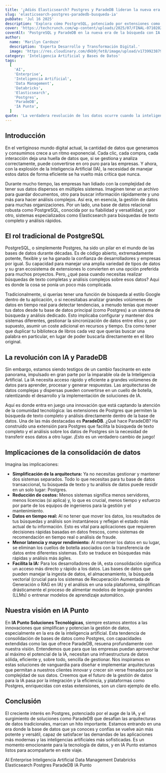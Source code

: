 ```yaml
---
title: '¿Adiós Elasticsearch? Postgres y ParadeDB lideran la nueva era de búsqueda con IA.'
slug: 'elasticsearch-postgres-paradedb-busqueda-ia'
pubDate: 'Jul 16 2025'
description: 'Explora cómo PostgreSQL, potenciado por extensiones como ParadeDB, está revolucionando la gestión de datos y la búsqueda con IA, simplificando arquitecturas y desafiando a soluciones dedicadas como Elasticsearch.'
cover: 'https://techcrunch.com/wp-content/uploads/2025/07/FINAL-071020251.jpg'
coverAlt: 'PostgreSQL y ParadeDB en la nueva era de la búsqueda con IA'
author:
  name: 'Marilyn Cardozo'
  description: 'Experta Desarrollo y Transformación Digital.'
  image: 'https://res.cloudinary.com/dkb9jfet8/image/upload/v1739923879/marilyn_s2mi4a.png'
category: 'Inteligencia Artificial y Bases de Datos'
tags:
  [
    'AI',
    'Enterprise',
    'Inteligencia Artificial',
    'Data Management',
    'Databricks',
    'Elasticsearch',
    'Postgres',
    'ParadeDB',
    'IA Punto',
  ]
quote: 'La verdadera revolución de los datos ocurre cuando la inteligencia artificial y la simplicidad se encuentran en una sola plataforma.'
---
```


<h2 id="introduccion">Introducción</h2>

En el vertiginoso mundo digital actual, la cantidad de datos que generamos y consumimos crece a un ritmo exponencial. Cada clic, cada compra, cada interacción deja una huella de datos que, si se gestiona y analiza correctamente, puede convertirse en oro puro para las empresas. Y ahora, con la explosión de la Inteligencia Artificial (IA), la necesidad de manejar estos datos de forma eficiente se ha vuelto más crítica que nunca.

Durante mucho tiempo, las empresas han lidiado con la complejidad de tener sus datos dispersos en múltiples sistemas. Imaginen tener un archivo para guardar documentos, otro para buscar información rápidamente y uno más para hacer análisis complejos. Así era, en esencia, la gestión de datos para muchas organizaciones. Por un lado, una base de datos relacional robusta como PostgreSQL, conocida por su fiabilidad y versatilidad, y por otro, sistemas especializados como Elasticsearch para búsquedas de texto completo y análisis rápidos.

<h2 id="el-rol-tradicional-de-postgresql">El rol tradicional de PostgreSQL</h2>

PostgreSQL, o simplemente Postgres, ha sido un pilar en el mundo de las bases de datos durante décadas. Es de código abierto, extremadamente potente, flexible y se ha ganado la confianza de desarrolladores y empresas por igual. Su capacidad para manejar una amplia variedad de tipos de datos y su gran ecosistema de extensiones lo convierten en una opción preferida para muchos proyectos. Pero, ¿qué pasa cuando necesitas realizar búsquedas de texto completas y análisis complejos sobre esos datos? Aquí es donde la cosa se ponía un poco más complicada.

Tradicionalmente, si querías tener una función de búsqueda al estilo Google dentro de tu aplicación, o si necesitabas analizar grandes volúmenes de datos en tiempo real para detectar tendencias, a menudo tenías que mover tus datos desde tu base de datos principal (como Postgres) a un sistema de búsqueda y análisis dedicado. Esto implicaba configurar y mantener dos sistemas diferentes, gestionar la sincronización de datos entre ellos y, por supuesto, asumir un coste adicional en recursos y tiempo. Era como tener que duplicar tu biblioteca de libros cada vez que querías buscar una palabra en particular, en lugar de poder buscarla directamente en el libro original.

<h2 id="la-revolucion-con-ia-y-paradedb">La revolución con IA y ParadeDB</h2>

Sin embargo, estamos siendo testigos de un cambio fascinante en este panorama, impulsado en gran parte por la imparable ola de la Inteligencia Artificial. La IA necesita acceso rápido y eficiente a grandes volúmenes de datos para aprender, procesar y generar respuestas. Las arquitecturas de datos complejas y dispersas pueden convertirse en un cuello de botella, ralentizando el desarrollo y la implementación de soluciones de IA.

Aquí es donde entra en juego una innovación que está captando la atención de la comunidad tecnológica: las extensiones de Postgres que permiten la búsqueda de texto completo y análisis directamente dentro de la base de datos. Una de las más destacadas es <strong>ParadeDB</strong>. ¿Qué hace ParadeDB? Ha construido una extensión para Postgres que facilita la búsqueda de texto completo y el análisis sobre los datos de Postgres sin la necesidad de transferir esos datos a otro lugar. ¡Esto es un verdadero cambio de juego!

<h2 id="implicaciones-de-la-consolidacion-de-datos">Implicaciones de la consolidación de datos</h2>

Imagina las implicaciones:

*   **Simplificación de la arquitectura:** Ya no necesitas gestionar y mantener dos sistemas separados. Todo lo que necesitas para tu base de datos transaccional, tu búsqueda de texto y tu análisis de datos puede residir en un solo lugar: Postgres.
*   **Reducción de costos:** Menos sistemas significa menos servidores, menos licencias (si aplica) y, lo que es crucial, menos tiempo y esfuerzo por parte de los equipos de ingenieros para la gestión y el mantenimiento.
*   **Datos en tiempo real:** Al no tener que mover los datos, los resultados de tus búsquedas y análisis son instantáneos y reflejan el estado más actual de tu información. Esto es vital para aplicaciones que requieren decisiones rápidas basadas en datos frescos, como sistemas de recomendación en tiempo real o análisis de fraude.
*   **Menor latencia y mayor rendimiento:** Al mantener los datos en su lugar, se eliminan los cuellos de botella asociados con la transferencia de datos entre diferentes sistemas. Esto se traduce en búsquedas más rápidas y análisis más ágiles.
*   **Facilita la IA:** Para los desarrolladores de IA, esta consolidación significa un acceso más directo y rápido a los datos. Las bases de datos que pueden manejar la ingesta de datos, el almacenamiento, la búsqueda vectorial (crucial para los sistemas de Recuperación Aumentada de Generación o RAG en IA) y el análisis en una sola plataforma, simplifican drásticamente el proceso de alimentar modelos de lenguaje grandes (LLMs) o entrenar modelos de aprendizaje automático.

<h2 id="nuestra-vision-en-ia-punto">Nuestra visión en IA Punto</h2>

En <strong>IA Punto Soluciones Tecnológicas</strong>, siempre estamos atentos a las innovaciones que simplifican y potencian la gestión de datos, especialmente en la era de la inteligencia artificial. Esta tendencia de consolidación de bases de datos como Postgres, con capacidades extendidas como las que ofrece ParadeDB, resuena profundamente con nuestra visión. Entendemos que para que las empresas puedan aprovechar al máximo el potencial de la IA, necesitan una infraestructura de datos sólida, eficiente y, sobre todo, sencilla de gestionar. Nos inspiramos en estas soluciones de vanguardia para diseñar e implementar arquitecturas que permitan a nuestros clientes innovar y crecer sin verse frenados por la complejidad de sus datos. Creemos que el futuro de la gestión de datos para la IA pasa por la integración y la eficiencia, y plataformas como Postgres, enriquecidas con estas extensiones, son un claro ejemplo de ello.

<h2 id="conclusion">Conclusión</h2>

El creciente interés en Postgres, potenciado por el auge de la IA, y el surgimiento de soluciones como ParadeDB que desafían las arquitecturas de datos tradicionales, marcan un hito importante. Estamos entrando en una era donde la base de datos que ya conoces y confías se vuelve aún más potente y versátil, capaz de satisfacer las demandas de las aplicaciones más modernas y las inteligencias artificiales más sofisticadas. Es un momento emocionante para la tecnología de datos, y en IA Punto estamos listos para acompañarte en este viaje.

<div class="flex flex-wrap gap-2 mt-8">
  <span class="inline-block px-3 py-1 bg-primary-100 text-primary-700 text-xs font-semibold rounded-full shadow-sm">AI</span>
  <span class="inline-block px-3 py-1 bg-primary-100 text-primary-700 text-xs font-semibold rounded-full shadow-sm">Enterprise</span>
  <span class="inline-block px-3 py-1 bg-primary-100 text-primary-700 text-xs font-semibold rounded-full shadow-sm">Inteligencia Artificial</span>
  <span class="inline-block px-3 py-1 bg-primary-100 text-primary-700 text-xs font-semibold rounded-full shadow-sm">Data Management</span>
  <span class="inline-block px-3 py-1 bg-primary-100 text-primary-700 text-xs font-semibold rounded-full shadow-sm">Databricks</span>
  <span class="inline-block px-3 py-1 bg-primary-100 text-primary-700 text-xs font-semibold rounded-full shadow-sm">Elasticsearch</span>
  <span class="inline-block px-3 py-1 bg-primary-100 text-primary-700 text-xs font-semibold rounded-full shadow-sm">Postgres</span>
  <span class="inline-block px-3 py-1 bg-primary-100 text-primary-700 text-xs font-semibold rounded-full shadow-sm">ParadeDB</span>
  <span class="inline-block px-3 py-1 bg-primary-100 text-primary-700 text-xs font-semibold rounded-full shadow-sm">IA Punto</span>
</div>
